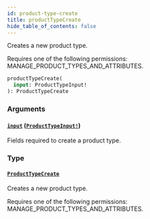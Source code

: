 ```yaml
---
id: product-type-create
title: productTypeCreate
hide_table_of_contents: false
---
```


Creates a new product type.

Requires one of the following permissions: MANAGE_PRODUCT_TYPES_AND_ATTRIBUTES.

```graphql
productTypeCreate(
  input: ProductTypeInput!
): ProductTypeCreate
```

### Arguments

#### [`input`](#) ([`ProductTypeInput!`](../../../developer/api-reference/inputs/product-type-input))

Fields required to create a product type.

### Type

#### [`ProductTypeCreate`](../../../developer/api-reference/objects/product-type-create)

Creates a new product type.

Requires one of the following permissions: MANAGE_PRODUCT_TYPES_AND_ATTRIBUTES.
